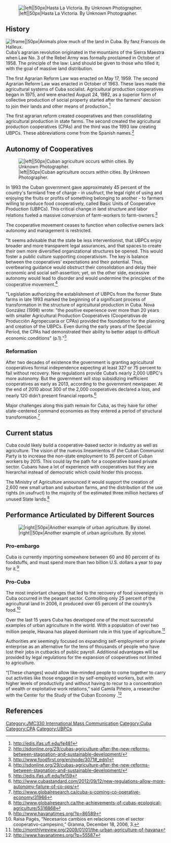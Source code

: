 {{JMC330inprogress|May 15, 2013}}







[[Image:Hasta1.jpg|frame||left||50px|Hasta La Victoria. By Unknown Photographer.]]





























== History ==
[[Image:289330478 b5106cb9cb z.jpg|right||frame||50px|Animals plow much of the land in Cuba. By fanz Francois de Halleux.]]
Cuba’s agrarian revolution originated in the mountains of the Sierra Maestra when Law No. 3 of the Rebel Army was formally proclaimed in October of 1958. The principle of the law: Land should be given to those who tilled it; with the goal of massive land distribution.
 
The first Agrarian Reform Law was enacted on May 17, 1959. The second Agrarian Reform Law was enacted in October of 1963. These laws made the agricultural systems of Cuba socialist. Agricultural production cooperatives began in 1975, and were enacted August 24, 1982, as a superior form of collective production of social property started after the farmers' decision to join their lands and other means of production.<ref>http://edis.ifas.ufl.edu/fe481</ref>

The first agrarian reform created cooperatives and then consolidating agricultural production in state farms. The second created the agricultural production cooperatives (CPAs) and the third was the 1993 law creating UBPCs. These abbreviations come from the Spanish names.<ref>http://sdonline.org/29/cubas-agriculture-after-the-new-reforms-between-stagnation-and-sustainable-development/</ref>

== Autonomy of Cooperatives ==

[[Image:Cuba3.jpg|frame||left||50px|Cuban agriculture occurs within cities. By Unknown Photographer.]]




In 1993 the Cuban government gave approximately 45 percent of the country's farmland free of charge - in usufruct, the legal right of using and enjoying the fruits or profits of something belonging to another - to farmers willing to produce food cooperatively, called Basic Units of Cooperative Production (UBPCs). This critical change in land structure and labor relations fueled a massive conversion of farm-workers to farm-owners.<ref>
http://www.foodfirst.org/en/node/3071#_edn1</ref> 

The cooperative movement ceases to function when collective owners lack autonomy and management is restricted.

"It seems advisable that the state be less interventionist, that UBPCs enjoy broader and more transparent legal assurances, and that spaces to create their own more diversified organizational structures be opened. This would foster a public culture supporting cooperativism. The key is balance between the cooperatives’ expectations and their potential. Thus, overbearing guidance would obstruct their consolidation and delay their economic and social self-assertion;  yet, on the other side, excessive autonomy would lead to disorder and would undermine the principles of the cooperative movement.<ref>http://sdonline.org/29/cubas-agriculture-after-the-new-reforms-between-stagnation-and-sustainable-development/</ref>

"Legislation authorizing the establishment of UBPCs from the former State farms in late 1993 marked the beginning of a significant process of transformation in the structure of agricultural production in Cuba. Nova González (1998) wrote: "the positive experience over more than 20 years with smaller Agricultural Production Cooperatives (Cooperativas de Producción Agropecuaria or CPAs) provided the foundation for the planning and creation of the UBPCs. Even during the early years of the Special Period, the CPAs had demonstrated their ability to better adapt to difficult economic conditions" (p.1)."<ref>http://edis.ifas.ufl.edu/fe159</ref>









===Reformation===
After two decades of existence the government is granting agricultural cooperatives formal independence expecting at least 327 or 75 percent to fail without recovery. New regulations provide Cuba’s nearly 2,000 UBPC's more autonomy. But the government will stop subsidizing inefficient cooperatives as early as 2013, according to the government newspaper. At the end of 2010 about 300 of the 2,000 cooperatives declared a loss, and nearly 120 didn’t present financial reports.<ref>http://www.cubastandard.com/2012/09/12/new-regulations-allow-more-autonomy-failure-of-co-ops/</ref>

Major challenges along this path remain for Cuba, as they have for other state-centered command economies as they entered a period of structural transformation.<ref>http://www.globalresearch.ca/cuba-s-coming-co-operative-economy/31966</ref>

==Current status==
Cuba could likely build a cooperative-based sector in industry as well as agriculture. The vision of the nuevos lineamientos of the Cuban Communist Party is to increase the non-state employment to 35 percent of Cuban workers by 2015. This could lay the path for a cooperative based private sector. Cubans have a lot of experience with cooperatives but they are hierarchal instead of democratic which could hinder this process.
 
The Ministry of Agriculture announced it would support the creation of 2,600 new small urban and suburban farms, and the distribution of the use rights (in usufruct) to the majority of the estimated three million hectares of unused State lands.<ref>
http://www.globalresearch.ca/the-achievements-of-cubas-ecological-agriculture/5316868
</ref> 




== Performance Articulated by Different Sources==
[[Image:Cuba.jpg|frame||right||50px|Another example of urban agriculture. By stonel.]]

===Pro-embargo===

Cuba is currently importing somewhere between 60 and 80 percent of its foodstuffs, and must spend more than two billion U.S. dollars a year to pay for it.<ref>http://www.havanatimes.org/?p=86589</ref>
===Pro-Cuba===
The most important changes that led to the recovery of food sovereignty in Cuba occurred in the peasant sector. Controlling only 25 percent of the agricultural land In 2006, it produced over 65 percent of the country’s food.<ref>Raisa Pagés, “Necesarios cambios en relaciones con el sector cooperativo-campesino,” Granma, December 18, 2006, 3.</ref>

Over the last 15 years Cuba has developed one of the most successful examples of urban agriculture in the world. With a population of over two million people, Havana has played dominant role in this type of agriculture.<ref>http://monthlyreview.org/2009/01/01/the-urban-agriculture-of-havana</ref>

Authorities are seemingly focused on expanding self-employment or private enterprise as an alternative for the tens of thousands of people who have lost their jobs in cutbacks of public payroll. Additional advantages will be provided by legal regulations for the expansion of cooperatives not limited to agriculture.
 
“[These changes] would allow like-minded people to come together to carry out activities like those engaged in by self-employed workers, but with higher levels of productivity and without having to recur to a concentration of wealth or exploitative work relations,” said Camila Piñeiro, a researcher with the Center for the Study of the Cuban Economy .<ref>http://www.havanatimes.org/?p=55587</ref>

== References ==

<references/>

[[Category:JMC330 International Mass Communication]]
[[Category:Cuba]]
[[Category:CPA]]
[[Category:UBPCs]]